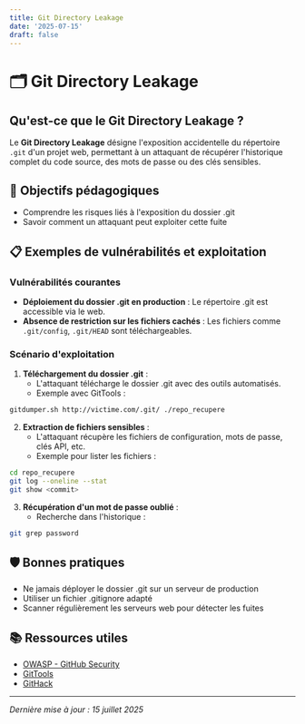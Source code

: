 ```yaml
---
title: Git Directory Leakage
date: '2025-07-15'
draft: false
---
```


# 🗂️ Git Directory Leakage

## Qu'est-ce que le Git Directory Leakage ?

Le **Git Directory Leakage** désigne l'exposition accidentelle du répertoire `.git` d'un projet web, permettant à un attaquant de récupérer l'historique complet du code source, des mots de passe ou des clés sensibles.

## 🎯 Objectifs pédagogiques
- Comprendre les risques liés à l'exposition du dossier .git
- Savoir comment un attaquant peut exploiter cette fuite

## 📋 Exemples de vulnérabilités et exploitation

### Vulnérabilités courantes
- **Déploiement du dossier .git en production** : Le répertoire .git est accessible via le web.
- **Absence de restriction sur les fichiers cachés** : Les fichiers comme `.git/config`, `.git/HEAD` sont téléchargeables.

### Scénario d'exploitation
1. **Téléchargement du dossier .git** :
   - L'attaquant télécharge le dossier .git avec des outils automatisés.
   - Exemple avec GitTools :
```bash
gitdumper.sh http://victime.com/.git/ ./repo_recupere
```
2. **Extraction de fichiers sensibles** :
   - L'attaquant récupère les fichiers de configuration, mots de passe, clés API, etc.
   - Exemple pour lister les fichiers :
```bash
cd repo_recupere
git log --oneline --stat
git show <commit>
```
3. **Récupération d'un mot de passe oublié** :
   - Recherche dans l'historique :
```bash
git grep password
```

## 🛡️ Bonnes pratiques
- Ne jamais déployer le dossier .git sur un serveur de production
- Utiliser un fichier .gitignore adapté
- Scanner régulièrement les serveurs web pour détecter les fuites

## 📚 Ressources utiles
- [OWASP - GitHub Security](https://owasp.org/www-community/vulnerabilities/Git_Repository_Information_Leakage)
- [GitTools](https://github.com/internetwache/GitTools)
- [GitHack](https://github.com/BugScanTeam/GitHack)

---
*Dernière mise à jour : 15 juillet 2025* 